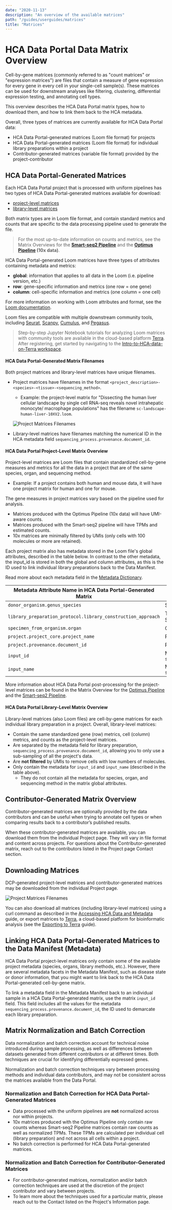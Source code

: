 ```yaml
---
date: "2020-11-13"
description: "An overview of the available matrices"
path: "/guides/userguides/matrices"
title: "Matrices"
---
```


# HCA Data Portal Data Matrix Overview

Cell-by-gene matrices (commonly referred to as "count matrices" or "expression matrices") are files that contain a measure of gene expression for every gene in every cell in your single-cell sample(s). These matrices can be used for downstream analyses like filtering, clustering, differential expression testing, and annotating cell types.

This overview describes the HCA Data Portal matrix types, how to download them, and how to link them back to the HCA metadata.

Overall, three types of matrices are currently available for HCA Data Portal data:

- HCA Data Portal-generated matrices (Loom file format) for projects
- HCA Data Portal-generated matrices (Loom file format) for individual library preparations within a project
- Contributor-generated matrices (variable file format) provided by the project-contributor

## HCA Data Portal-Generated Matrices

Each HCA Data Portal project that is processed with uniform pipelines has two types of HCA Data Portal-generated matrices available for download:

- [project-level matrices](/guides/consumer-vignettes/matrices#dcp-project-level-matrix-overview)
- [library-level matrices](/guides/consumer-vignettes/matrices#dcp-library-level-matrix-overview)

Both matrix types are in Loom file format, and contain standard metrics and counts that are specific to the data processing pipeline used to generate the file.

> For the most up-to-date information on counts and metrics, see the Matrix Overviews for the **[Smart-seq2 Pipeline](https://broadinstitute.github.io/warp/docs/Pipelines/Smart-seq2_Multi_Sample_Pipeline/Loom_schema)** and the **[Optimus Pipeline](https://broadinstitute.github.io/warp/docs/Pipelines/Optimus_Pipeline/Loom_schema) (10x data)**.

HCA Data Portal-generated Loom matrices have three types of attributes containing metadata and metrics:

- **global**: information that applies to all data in the Loom (i.e. pipeline version, etc.)
- **row**: gene-specific information and metrics (one row = one gene)
- **column**: cell-specific information and metrics (one column = one cell)

For more information on working with Loom attributes and format, see the [Loom documentation](http://linnarssonlab.org/loompy/index.html#).

Loom files are compatible with multiple downstream community tools, including [Seurat](https://satijalab.org/seurat/index.html), [Scanpy](https://scanpy-tutorials.readthedocs.io/en/latest/index.html), [Cumulus](https://cumulus.readthedocs.io/en/latest/index.html), and [Pegasus](https://pegasus.readthedocs.io/en/stable/#).

> Step-by-step Jupyter Notebook tutorials for analyzing Loom matrices with community tools are available in the cloud-based platform [Terra](https://app.terra.bio/). After registering, get started by navigating to the [Intro-to-HCA-data-on-Terra workspace](https://app.terra.bio/#workspaces/featured-workspaces-hca/Intro-to-HCA-data-on-Terra).

#### HCA Data Portal-Generated Matrix Filenames

Both project matrices and library-level matrices have unique filenames.

- Project matrices have filenames in the format `<project_description>-<species>-<tissue>-<sequencing_method>`.

  - Example: the project-level matrix for "Dissecting the human liver cellular landscape by single cell RNA-seq reveals novel intrahepatic monocyte/ macrophage populations" has the filename `sc-landscape-human-liver-10XV2.loom`.

  ![Project Matrices Filenames](/hca-bio-networks/guides/project_matrix_name.png)

- Library-level matrices have filenames matching the numerical ID in the HCA metadata
  field `sequencing_process.provenance.document_id`.

#### HCA Data Portal Project-Level Matrix Overview

Project-level matrices are Loom files that contain standardized cell-by-gene measures and metrics for all the data in a project that are of the same species, organ, and sequencing method.

- Example: If a project contains both human and mouse data, it will have one project matrix for human and one for mouse.

The gene measures in project matrices vary based on the pipeline used for analysis.

- Matrices produced with the Optimus Pipeline (10x data) will have UMI-aware counts.
- Matrices produced with the Smart-seq2 pipeline will have TPMs and estimated counts.
- 10x matrices are minimally filtered by UMIs (only cells with 100 molecules or more are retained).

Each project matrix also has metadata stored in the Loom file's global attributes, described in the table below. In contrast to the other metadata, the input_id is stored in both the global and column attributes, as this is the ID used to link individual library preparations back to the Data Manifest.

Read more about each metadata field in the [Metadata Dictionary](/metadata/).

| Metadata Attribute Name in HCA Data Portal-Generated Matrix  | Metadata Description                                                   |
| ------------------------------------------------------------ | ---------------------------------------------------------------------- |
| `donor_organism.genus_species`                               | Species information; human or mouse                                    |
| `library_preparation_protocol.library_construction_approach` | Technology used for library preparation, i.e 10x or Smart-seq2         |
| `specimen_from_organism.organ`                               | Organ                                                                  |
| `project.project_core.project_name`                          | Project name                                                           |
| `project.provenance.document_id`                             | Project id                                                             |
| `input_id`                                                   | Metadata values for `sequencing_process.provenance.document_id`        |
| `input_name`                                                 | Metadata values for `sequencing_input.biomaterial_core.biomaterial_id` |

More information about HCA Data Portal post-processing for the project-level matrices can be found in the Matrix
Overview for
the [Optimus Pipeline](https://broadinstitute.github.io/warp/docs/Pipelines/Optimus_Pipeline/Loom_schema#hca-data-coordination-platform-matrix-processing)
and
the [Smart-seq2 Pipeline](https://broadinstitute.github.io/warp/docs/Pipelines/Smart-seq2_Multi_Sample_Pipeline/Loom_schema#table-2-column-attributes-cell-metrics).

#### HCA Data Portal Library-Level Matrix Overview

Library-level matrices (also Loom files) are cell-by-gene matrices for each individual library preparation in a project.
Overall, library-level matrices:

- Contain the same standardized gene (row) metrics, cell (column) metrics, and counts as the project-level matrices.
- Are separated by the metadata field for library preparation, `sequencing_process.provenance.document_id`, allowing you to only use a sub-sampling of all the project's data.
- Are **not filtered** by UMIs to remove cells with low numbers of molecules.
- Only contain the metadata for `input_id` and `input_name` (described in the table above).
  - They do not contain all the metadata for species, organ, and sequencing method in the matrix global attributes.

## Contributor-Generated Matrix Overview

Contributor-generated matrices are optionally provided by the data contributors and can be useful when trying to annotate cell types or when comparing results back to a contributor’s published results.

When these contributor-generated matrices are available, you can download them from the individual Project page. They will vary in file format and content across projects. For questions about the Contributor-generated matrix, reach out to the contributors listed in the Project page Contact section.

## Downloading Matrices

DCP-generated project-level matrices and contributor-generated matrices may be downloaded from the individual Project page.

![Project Matrices Filenames](/hca-bio-networks/guides/project_matrix_name.png)

You can also download all matrices (including library-level matrices) using a curl command as described in the [Accessing HCA Data and Metadata](/guides/quick-start-guide) guide, or export matrices to [Terra](https://app.terra.bio/), a cloud-based platform for bioinformatic analysis (see the [Exporting to Terra](/guides/consumer-vignettes/export-to-terra) guide).

## Linking HCA Data Portal-Generated Matrices to the Data Manifest (Metadata)

HCA Data Portal project-level matrices only contain some of the available project metadata (species, organs, library methods, etc.).
However, there are several metadata facets in the Metadata Manifest, such as disease state or donor information, that you might want to link back to the HCA Data Portal-generated cell-by-gene matrix.

To link a metadata field in the Metadata Manifest back to an individual sample in a HCA Data Portal-generated matrix, use the matrix `input_id` field. This field includes all the values for the metadata `sequencing_process.provenance.document_id`, the ID used to demarcate each library preparation.

## Matrix Normalization and Batch Correction

Data normalization and batch correction account for technical noise introduced during sample processing, as well as differences between datasets generated from different contributors or at different times. Both techniques are crucial for identifying differentially expressed genes.

Normalization and batch correction techniques vary between processing methods and individual data contributors, and may not be consistent across the matrices available from the Data Portal.

### Normalization and Batch Correction for HCA Data Portal-Generated Matrices

- Data processed with the uniform pipelines are **not** normalized across nor within projects.
- 10x matrices produced with the Optimus Pipeline only contain raw counts
  whereas Smart-seq2 Pipeline matrices contain raw counts as well as normalized TPMs.
  These TPMs are calculated per individual cell (library preparation) and not across all cells within a project.
- No batch correction is performed for HCA Data Portal-generated matrices.

### Normalization and Batch Correction for Contributor-Generated Matrices

- For contributor-generated matrices, normalization and/or batch correction techniques are used at the discretion of the project contributor and vary between projects.
- To learn more about the techniques used for a particular matrix, please reach out to the Contact listed on the Project's Information page.
